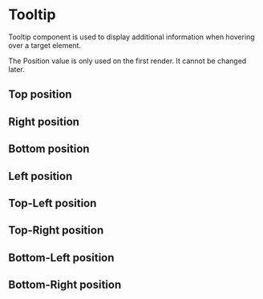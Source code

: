 
<Meta of={TooltipStories} />

# Tooltip

Tooltip component is used to display additional information when hovering over a target element.

<Alert type='warning'>The Position value is only used on the first render. It cannot be changed later.</Alert>

<Canvas>
  <div className='flex justify-center items-center min-h-full h-16'>
    <Story of={TooltipStories.Playground} />
  </div>
</Canvas>

<Controls />

## Top position

<Canvas>
  <div className='flex justify-center items-center min-h-full h-16'>
    <Story of={TooltipStories.Top} />
  </div>
</Canvas>

## Right position

<Canvas>
  <div className='flex justify-center items-center min-h-full h-16'>
    <Story of={TooltipStories.Right} />
  </div>
</Canvas>

## Bottom position

<Canvas>
  <div className='flex justify-center items-center min-h-full h-16'>
    <Story of={TooltipStories.Bottom} />
  </div>
</Canvas>

## Left position

<Canvas>
  <div className='flex justify-center items-center min-h-full h-16'>
    <Story of={TooltipStories.Left} />
  </div>
</Canvas>

## Top-Left position

<Canvas>
  <div className='flex justify-center items-center min-h-full h-16'>
    <Story of={TooltipStories.TopLeft} />
  </div>
</Canvas>

## Top-Right position

<Canvas>
  <div className='flex justify-center items-center min-h-full h-16'>
    <Story of={TooltipStories.TopRight} />
  </div>
</Canvas>

## Bottom-Left position

<Canvas>
  <div className='flex justify-center items-center min-h-full h-16'>
    <Story of={TooltipStories.BottomLeft} />
  </div>
</Canvas>

## Bottom-Right position

<Canvas>
  <div className='flex justify-center items-center min-h-full h-16'>
    <Story of={TooltipStories.BottomRight} />
  </div>
</Canvas>
